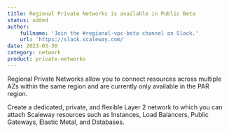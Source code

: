```yaml
---
title: Regional Private Networks is available in Public Beta
status: added
author:
    fullname: 'Join the #regional-vpc-beta channel on Slack.'
    url: 'https://slack.scaleway.com/'
date: 2023-03-30
category: network
product: private-networks
---
```


Regional Private Networks allow you to connect resources across multiple AZs within the same region and are currently only available in the PAR region. 

Create a dedicated, private, and flexible Layer 2 network to which you can attach Scaleway resources such as Instances, Load Balancers, Public Gateways, Elastic Metal, and Databases.

